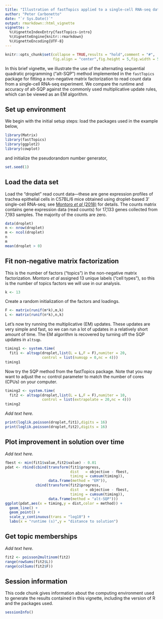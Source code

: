 ```yaml
---
title: "Illustration of fastTopics applied to a single-cell RNA-seq data set"
author: "Peter Carbonetto"
date: "`r Sys.Date()`"
output: rmarkdown::html_vignette
vignette: >
  %\VignetteIndexEntry{fastTopics-intro}
  %\VignetteEngine{knitr::rmarkdown}
  %\VignetteEncoding{UTF-8}
---
```


```r
knitr::opts_chunk$set(collapse = TRUE,results = "hold",comment = "#",
                      fig.align = "center",fig.height = 5,fig.width = 5)
```

In this brief vignette, we illustrate the use of the alternating
sequential quadratic programming ("alt-SQP") method implemented in the
`fastTopics` package for fitting a non-negative matrix factorization
to read count data from a single-cell RNA-seq experiment. We compare
the runtime and accuracy of alt-SQP against the commonly used
multiplicative update rules, which can be viewed as an EM algorithm.

## Set up environment

We begin with the initial setup steps: load the packages used in the
example below,

```r
library(Matrix)
library(fastTopics)
library(ggplot2)
library(cowplot)
```

and initialize the pseudorandom number generator,

```r
set.seed(1)
```

## Load the data set

Load the "droplet" read count data---these are gene expression
profiles of trachea epithelial cells in C57BL/6 mice obtained using
droplet-based 3' single-cell RNA-seq; see [Montoro *et al*
(2018)][montoro-paper] for details. The counts matrix contains gene
expression data (read counts) for 17,133 genes collected from 7,193
samples. The majority of the counts are zero.

```r
data(droplet)
n <- nrow(droplet)
m <- ncol(droplet)
n
m
mean(droplet > 0)
```

## Fit non-negative matrix factorization

This is the number of factors ("topics") in the non-negative matrix
factorization. Montoro *et al* assigned 13 unique labels ("cell
types"), so this is the number of topics factors we will use in our
analysis.

```r
k <- 13
```

Create a random initialization of the factors and loadings.

```r
F <- matrix(runif(m*k),m,k)
L <- matrix(runif(n*k),n,k)
```

Let's now try running the multiplicative (EM) updates. These updates
are very simple and fast, so we can run a lot of updates in a
relatively short amount of time. The EM algorithm is recovered by
turning off the SQP updates in `altsqp`.

```r
timing1 <- system.time(
  fit1 <- altsqp(droplet,list(L = L,F = F),numiter = 20,
                 control = list(numsqp = 0,nc = 4)))
timing1
```

Now try the SQP method from the fastTopics package. Note that you
may want to adjust the `nc` control parameter to match the number of
cores (CPUs) on your computer.

```r
timing2 <- system.time(
  fit2 <- altsqp(droplet,list(L = L,F = F),numiter = 10,
                 control = list(extrapolate = 20,nc = 4)))
timing2
```

*Add text here.*

```r
print(loglik.poisson(droplet,fit1),digits = 16)
print(loglik.poisson(droplet,fit2),digits = 16)
```

## Plot improvement in solution over time

*Add text here.*

```r
fbest <- min(fit1$value,fit2$value) - 0.01
pdat <- rbind(cbind(transform(fit1$progress,
                              dist   = objective - fbest,
                              timing = cumsum(timing)),
                    data.frame(method = "EM")),
			  cbind(transform(fit2$progress,
					          dist   = objective - fbest,
			   	              timing = cumsum(timing)),
			        data.frame(method = "alt-SQP")))
ggplot(pdat,aes(x = timing,y = dist,color = method)) +
  geom_line() +
  geom_point() +
  scale_y_continuous(trans = "log10") +
  labs(x = "runtime (s)",y = "distance to solution")
```

## Get topic memberships

*Add text here.*

```r
fit2 <- poisson2multinom(fit2)
range(rowSums(fit2$L))
range(colSums(fit2$F))
```

## Session information

This code chunk gives information about the computing environment used
to generate the results contained in this vignette, including the
version of R and the packages used.

```r
sessionInfo()
```

[montoro-paper]: http://dx.doi.org/10.1038/s41586-018-0393-7
